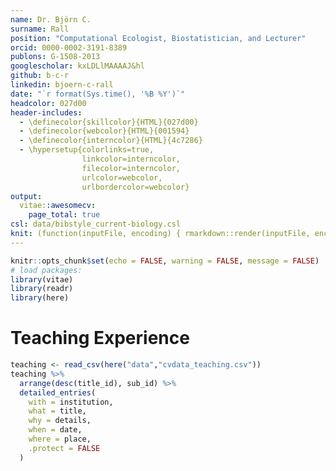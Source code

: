 ```yaml
---
name: Dr. Björn C.
surname: Rall
position: "Computational Ecologist, Biostatistician, and Lecturer"
orcid: 0000-0002-3191-8389
publons: G-1508-2013
googlescholar: kxLDLlMAAAAJ&hl
github: b-c-r
linkedin: bjoern-c-rall
date: "`r format(Sys.time(), '%B %Y')`"
headcolor: 027d00
header-includes:
  - \definecolor{skillcolor}{HTML}{027d00}
  - \definecolor{webcolor}{HTML}{001594}
  - \definecolor{interncolor}{HTML}{4c7286}
  - \hypersetup{colorlinks=true,
                linkcolor=interncolor,
                filecolor=interncolor,
                urlcolor=webcolor,
                urlbordercolor=webcolor}
output:
  vitae::awesomecv:
    page_total: true
csl: data/bibstyle_current-biology.csl
knit: (function(inputFile, encoding) { rmarkdown::render(inputFile, encoding = encoding, output_dir = "pdf_cv_files") }) 
---
```


```r
knitr::opts_chunk$set(echo = FALSE, warning = FALSE, message = FALSE)           # default
# load packages:
library(vitae)                                                                  # wrapper for using LaTeX CV templates from RMarkdown
library(readr)                                                                  # import data in an elegant way
library(here)                                                                   # easy path manipulation
```

# Teaching Experience

```r
teaching <- read_csv(here("data","cvdata_teaching.csv"))
teaching %>%
  arrange(desc(title_id), sub_id) %>%
  detailed_entries(
    with = institution,
    what = title,
    why = details,
    when = date,
    where = place,
    .protect = FALSE
  )
  
```
